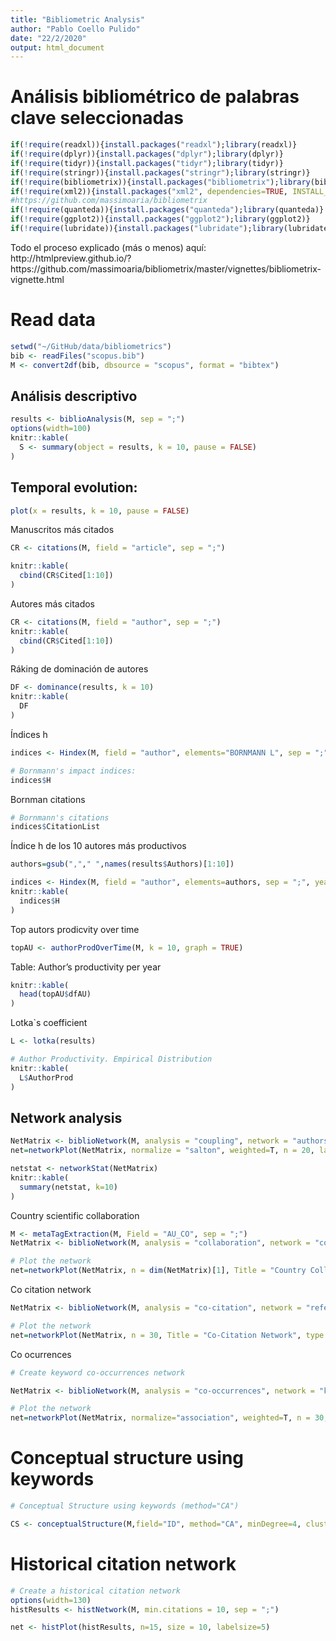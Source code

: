 ```yaml
---
title: "Bibliometric Analysis"
author: "Pablo Coello Pulido"
date: "22/2/2020"
output: html_document
---
```

# Análisis bibliométrico de palabras clave seleccionadas

```r
if(!require(readxl)){install.packages("readxl");library(readxl)}
if(!require(dplyr)){install.packages("dplyr");library(dplyr)}
if(!require(tidyr)){install.packages("tidyr");library(tidyr)}
if(!require(stringr)){install.packages("stringr");library(stringr)}
if(!require(bibliometrix)){install.packages("bibliometrix");library(bibliometrix)}
if(!require(xml2)){install.packages("xml2", dependencies=TRUE, INSTALL_opts = c('--no-lock'));library(xml2)}
#https://github.com/massimoaria/bibliometrix
if(!require(quanteda)){install.packages("quanteda");library(quanteda)}
if(!require(ggplot2)){install.packages("ggplot2");library(ggplot2)}
if(!require(lubridate)){install.packages("lubridate");library(lubridate)}
```

Todo el proceso explicado (más o menos) aquí: http://htmlpreview.github.io/?https://github.com/massimoaria/bibliometrix/master/vignettes/bibliometrix-vignette.html


# Read data

```r
setwd("~/GitHub/data/bibliometrics")
bib <- readFiles("scopus.bib")
M <- convert2df(bib, dbsource = "scopus", format = "bibtex")
```



## Análisis descriptivo

```r
results <- biblioAnalysis(M, sep = ";")
options(width=100)
knitr::kable(
  S <- summary(object = results, k = 10, pause = FALSE)
)
```


## Temporal evolution:

```r
plot(x = results, k = 10, pause = FALSE)
```



Manuscritos más citados

```r
CR <- citations(M, field = "article", sep = ";")

knitr::kable(
  cbind(CR$Cited[1:10])
)
```

Autores más citados

```r
CR <- citations(M, field = "author", sep = ";")
knitr::kable(
  cbind(CR$Cited[1:10])
)
```

Ráking de dominación de autores

```r
DF <- dominance(results, k = 10)
knitr::kable(
  DF
)
```


Índices h

```r
indices <- Hindex(M, field = "author", elements="BORNMANN L", sep = ";", years = 10)

# Bornmann's impact indices:
indices$H
```

Bornman citations

```r
# Bornmann's citations
indices$CitationList
```

Índice h de los 10 autores más productivos

```r
authors=gsub(","," ",names(results$Authors)[1:10])

indices <- Hindex(M, field = "author", elements=authors, sep = ";", years = 50)
knitr::kable(
  indices$H
)
```

Top autors prodicvity over time

```r
topAU <- authorProdOverTime(M, k = 10, graph = TRUE)
```

Table: Author's productivity per year
```r
knitr::kable(
  head(topAU$dfAU)
)
```

Lotka`s coefficient

```r
L <- lotka(results)

# Author Productivity. Empirical Distribution
knitr::kable(
  L$AuthorProd
)
```


## Network analysis

```r
NetMatrix <- biblioNetwork(M, analysis = "coupling", network = "authors", sep = ";")
net=networkPlot(NetMatrix, normalize = "salton", weighted=T, n = 20, labelsize=0.5,curved=TRUE,Title = "A Co-citation Network of Authors", type = "kamada", size=TRUE,remove.multiple=TRUE)
```

```r
netstat <- networkStat(NetMatrix)
knitr::kable(
  summary(netstat, k=10)
)
```


Country scientific collaboration

```r

M <- metaTagExtraction(M, Field = "AU_CO", sep = ";")
NetMatrix <- biblioNetwork(M, analysis = "collaboration", network = "countries", sep = ";")

# Plot the network
net=networkPlot(NetMatrix, n = dim(NetMatrix)[1], Title = "Country Collaboration", type = "circle", size=TRUE, remove.multiple=FALSE,labelsize=0.7,cluster="none")
```


Co citation network

```r

NetMatrix <- biblioNetwork(M, analysis = "co-citation", network = "references", sep = ";")

# Plot the network
net=networkPlot(NetMatrix, n = 30, Title = "Co-Citation Network", type = "fruchterman", size=T, remove.multiple=FALSE, labelsize=0.7,edgesize = 5)
```


Co ocurrences
```r
# Create keyword co-occurrences network

NetMatrix <- biblioNetwork(M, analysis = "co-occurrences", network = "keywords", sep = ";")

# Plot the network
net=networkPlot(NetMatrix, normalize="association", weighted=T, n = 30, Title = "Keyword Co-occurrences", type = "fruchterman", size=T,edgesize = 5,labelsize=0.7)
```

# Conceptual structure using keywords
```r
# Conceptual Structure using keywords (method="CA")

CS <- conceptualStructure(M,field="ID", method="CA", minDegree=4, clust=5, stemming=FALSE, labelsize=10, documents=10)
```

# Historical citation network

```r
# Create a historical citation network
options(width=130)
histResults <- histNetwork(M, min.citations = 10, sep = ";")
```

```r
net <- histPlot(histResults, n=15, size = 10, labelsize=5)
```


